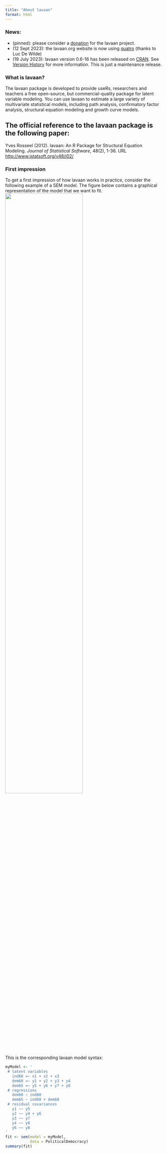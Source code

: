 ```yaml
---
title: "About lavaan"
format: html
---
```


### News:

- (pinned): please consider a [donation](https://lavaan.ugent.be/donate.html) for the lavaan project.
- (12 Sept 2023): the lavaan.org website is now using [quatro](https://quarto.org/) (thanks to Luc De Wilde)
- (19 July 2023): lavaan version 0.6-16 has been released on [CRAN](https://cran.r-project.org/web/packages/lavaan/). See [Version History](http://lavaan.ugent.be/history/dot6.html) for more information. This is just a maintenance release.

### What is lavaan?

The lavaan package is developed to provide useRs, researchers and teachers a free open-source, but commercial-quality package for latent variable modeling. You can use lavaan to estimate a large variety of multivariate statistical models, including path analysis, confirmatory factor analysis, structural equation modeling and growth curve models.

::: callout-tip
## The official reference to the lavaan package is the following paper:

Yves Rosseel (2012). lavaan: An R Package for Structural Equation Modeling. *Journal of Statistical Software*, 48(2), 1-36. URL <http://www.jstatsoft.org/v48/i02/>
:::

### First impression

To get a first impression of how lavaan works in practice, consider the following example of a SEM model. The figure below contains a graphical representation of the model that we want to fit.
![](/figures/sem.png){fig-alt="lavaan example" width="70%"}

This is the corresponding lavaan model syntax:
```r
myModel <- ' 
 # latent variables 
   ind60 =~ x1 + x2 + x3 
   dem60 =~ y1 + y2 + y3 + y4 
   dem65 =~ y5 + y6 + y7 + y8 
 # regressions
   dem60 ~ ind60 
   dem65 ~ ind60 + dem60 
 # residual covariances 
   y1 ~~ y5
   y2 ~~ y4 + y6 
   y3 ~~ y7 
   y4 ~~ y8
   y6 ~~ y8
'
fit <- sem(model = myModel, 
           data = PoliticalDemocracy) 
summary(fit)
```
